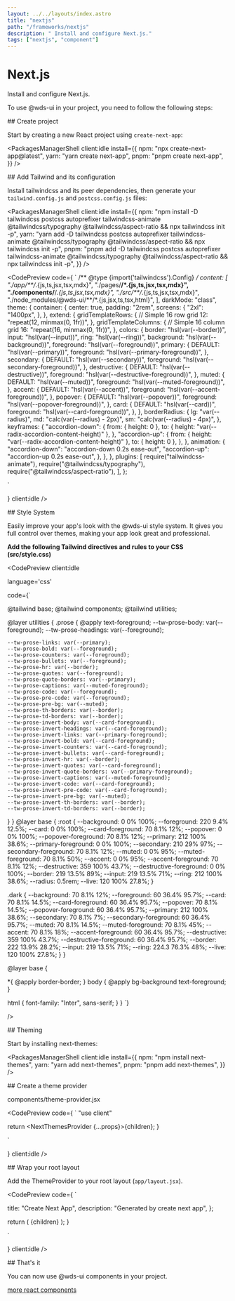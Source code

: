```yaml
---
layout: ../../layouts/index.astro
title: "nextjs"
path: "/frameworks/nextjs"
description: " Install and configure Next.js."
tags: ["nextjs", "component"]
---
```





<Steps client:idle >

# Next.js

Install and configure Next.js.

To use @wds-ui in your project, you need to follow the following steps:

<Step client:idle >
## Create project

 </Step>

Start by creating a new React project using `create-next-app`:

<PackagesManagerShell
  client:idle
  install={{
    npm: "npx create-next-app@latest",
    yarn: "yarn create next-app",
    pnpm: "pnpm create next-app",
  }}
/>

<Step client:idle  step={2}>
## Add Tailwind and its configuration

</Step>

Install tailwindcss and its peer dependencies, then generate your `tailwind.config.js` and `postcss.config.js` files:

<PackagesManagerShell
  client:idle
  install={{
    npm: "npm install -D tailwindcss postcss autoprefixer tailwindcss-animate @tailwindcss/typography @tailwindcss/aspect-ratio && npx tailwindcss init -p",
    yarn: "yarn add -D tailwindcss postcss autoprefixer tailwindcss-animate @tailwindcss/typography @tailwindcss/aspect-ratio && npx tailwindcss init -p",
    pnpm: "pnpm add -D tailwindcss postcss autoprefixer tailwindcss-animate @tailwindcss/typography @tailwindcss/aspect-ratio && npx tailwindcss init -p",
  }}
/>

<CodePreview code={
`
/** @type {import('tailwindcss').Config} */
  content: [
     "./app/**/*.{js,ts,jsx,tsx,mdx}",
    "./pages/**/*.{js,ts,jsx,tsx,mdx}",
    "./components/**/*.{js,ts,jsx,tsx,mdx}",
    "./src/**/*.{js,ts,jsx,tsx,mdx}",
    "./node_modules/@wds-ui/**/*.{js,jsx,ts,tsx,html}",
  ],
   darkMode: "class",
  theme: {
    container: {
      center: true,
      padding: "2rem",
      screens: {
        "2xl": "1400px",
      },
    },
    extend: {
      gridTemplateRows: {
        // Simple 16 row grid
        12: "repeat(12, minmax(0, 1fr))",
      },
      gridTemplateColumns: {
        // Simple 16 column grid
        16: "repeat(16, minmax(0, 1fr))",
      },
      colors: {
        border: "hsl(var(--border))",
        input: "hsl(var(--input))",
        ring: "hsl(var(--ring))",
        background: "hsl(var(--background))",
        foreground: "hsl(var(--foreground))",
        primary: {
          DEFAULT: "hsl(var(--primary))",
          foreground: "hsl(var(--primary-foreground))",
        },
        secondary: {
          DEFAULT: "hsl(var(--secondary))",
          foreground: "hsl(var(--secondary-foreground))",
        },
        destructive: {
          DEFAULT: "hsl(var(--destructive))",
          foreground: "hsl(var(--destructive-foreground))",
        },
        muted: {
          DEFAULT: "hsl(var(--muted))",
          foreground: "hsl(var(--muted-foreground))",
        },
        accent: {
          DEFAULT: "hsl(var(--accent))",
          foreground: "hsl(var(--accent-foreground))",
        },
        popover: {
          DEFAULT: "hsl(var(--popover))",
          foreground: "hsl(var(--popover-foreground))",
        },
        card: {
          DEFAULT: "hsl(var(--card))",
          foreground: "hsl(var(--card-foreground))",
        },
      },
      borderRadius: {
        lg: "var(--radius)",
        md: "calc(var(--radius) - 2px)",
        sm: "calc(var(--radius) - 4px)",
      },
      keyframes: {
        "accordion-down": {
          from: { height: 0 },
          to: { height: "var(--radix-accordion-content-height)" },
        },
        "accordion-up": {
          from: { height: "var(--radix-accordion-content-height)" },
          to: { height: 0 },
        },
      },
      animation: {
        "accordion-down": "accordion-down 0.2s ease-out",
        "accordion-up": "accordion-up 0.2s ease-out",
      },
    },
  },
  plugins: [
    require("tailwindcss-animate"),
    require("@tailwindcss/typography"),
    require("@tailwindcss/aspect-ratio"),
  ],
};

`

} client:idle />

<Step client:idle  step={3}>
## Style System

</Step>

Easily improve your app's look with the @wds-ui style system. It gives you full control over themes, making your app look great and professional.

**Add the following Tailwind directives and rules to your CSS (src/style.css)**

<CodePreview client:idle

language='css'

code={`

@tailwind base;
@tailwind components;
@tailwind utilities;

@layer utilities {
.prose {
@apply text-foreground;
--tw-prose-body: var(--foreground);
--tw-prose-headings: var(--foreground);

    --tw-prose-links: var(--primary);
    --tw-prose-bold: var(--foreground);
    --tw-prose-counters: var(--foreground);
    --tw-prose-bullets: var(--foreground);
    --tw-prose-hr: var(--border);
    --tw-prose-quotes: var(--foreground);
    --tw-prose-quote-borders: var(--primary);
    --tw-prose-captions: var(--muted-foreground);
    --tw-prose-code: var(--foreground);
    --tw-prose-pre-code: var(--foreground);
    --tw-prose-pre-bg: var(--muted);
    --tw-prose-th-borders: var(--border);
    --tw-prose-td-borders: var(--border);
    --tw-prose-invert-body: var(--card-foreground);
    --tw-prose-invert-headings: var(--card-foreground);
    --tw-prose-invert-links: var(--primary-foreground);
    --tw-prose-invert-bold: var(--card-foreground);
    --tw-prose-invert-counters: var(--card-foreground);
    --tw-prose-invert-bullets: var(--card-foreground);
    --tw-prose-invert-hr: var(--border);
    --tw-prose-invert-quotes: var(--card-foreground);
    --tw-prose-invert-quote-borders: var(--primary-foreground);
    --tw-prose-invert-captions: var(--muted-foreground);
    --tw-prose-invert-code: var(--card-foreground);
    --tw-prose-invert-pre-code: var(--card-foreground);
    --tw-prose-invert-pre-bg: var(--muted);
    --tw-prose-invert-th-borders: var(--border);
    --tw-prose-invert-td-borders: var(--border);

}
}
@layer base {
:root {
--background: 0 0% 100%;
--foreground: 220 9.4% 12.5%;
--card: 0 0% 100%;
--card-foreground: 70 8.1% 12%;
--popover: 0 0% 100%;
--popover-foreground: 70 8.1% 12%;
--primary: 212 100% 38.6%;
--primary-foreground: 0 0% 100%;
--secondary: 210 29% 97%;
--secondary-foreground: 70 8.1% 12%;
--muted: 0 0% 95%;
--muted-foreground: 70 8.1% 50%;
--accent: 0 0% 95%;
--accent-foreground: 70 8.1% 12%;
--destructive: 359 100% 43.7%;
--destructive-foreground: 0 0% 100%;
--border: 219 13.5% 89%;
--input: 219 13.5% 71%;
--ring: 212 100% 38.6%;
--radius: 0.5rem;
--live: 120 100% 27.8%;
}

.dark {
--background: 70 8.1% 12%;
--foreground: 60 36.4% 95.7%;
--card: 70 8.1% 14.5%;
--card-foreground: 60 36.4% 95.7%;
--popover: 70 8.1% 14.5%;
--popover-foreground: 60 36.4% 95.7%;
--primary: 212 100% 38.6%;
--secondary: 70 8.1% 7%;
--secondary-foreground: 60 36.4% 95.7%;
--muted: 70 8.1% 14.5%;
--muted-foreground: 70 8.1% 45%;
--accent: 70 8.1% 18%;
--accent-foreground: 60 36.4% 95.7%;
--destructive: 359 100% 43.7%;
--destructive-foreground: 60 36.4% 95.7%;
--border: 222 13.9% 28.2%;
--input: 219 13.5% 71%;
--ring: 224.3 76.3% 48%;
--live: 120 100% 27.8%;
}
}

@layer base {

\*{
@apply border-border;
}
body {
@apply bg-background text-foreground;
}

html {
font-family: "Inter", sans-serif;
}
}
`}

/>

<Step client:idle  step={4}>
## Theming

</Step>

Start by installing next-themes:

<PackagesManagerShell
  client:idle
  install={{
    npm: "npm install next-themes",
    yarn: "yarn add next-themes",
    pnpm: "pnpm add next-themes",
  }}
/>

<Step client:idle  step={5}>
## Create a theme provider

</Step>

components/theme-provider.jsx

<CodePreview code={
`
"use client"


  return <NextThemesProvider {...props}>{children}</NextThemesProvider>;
}

`

} client:idle />

<Step client:idle  step={6}>
## Wrap your root layout

</Step>

Add the ThemeProvider to your root layout (`app/layout.jsx`).

<CodePreview code={
`

  title: "Create Next App",
  description: "Generated by create next app",
};

  return (
    <html lang="en">
      <body>
        <ThemeProvider
          attribute="class"
          defaultTheme="system"
          enableSystem
          disableTransitionOnChange
        >
          {children}
        </ThemeProvider>
      </body>
    </html>
  );
}

`

} client:idle />

<Step client:idle  step={7}>
## That's it

</Step>

You can now use @wds-ui components in your project.


<ComponentPreview name="theme-toggle" client:idle />

[more react components](/components/button)

</Steps>
